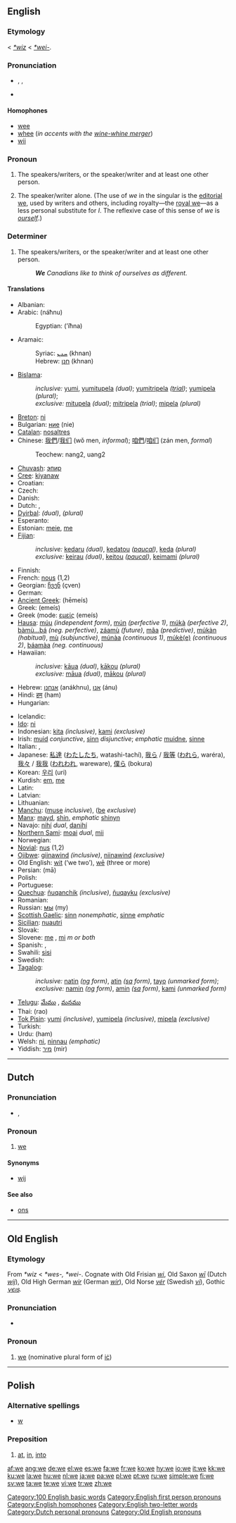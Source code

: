 {{see|WE}}
{{wikipedia|We (disambiguation)}}
==English==
{{rank|so|me|an|42|we|who|said|would}}

===Etymology===
{{wikipedia}}
{{OE.}} {{unicode|'''[[we#Old English|wē]]'''}} < {{PG.}} ''[[*wiz]]'' < {{PIE.}} ''[[*wei-]]''.

===Pronunciation===
* {{IPA|/wiː/}}, {{SAMPA|/wi:/}}, {{enPR|wē}}
* {{audio|en-us-we.ogg|Audio (US)}}
*: {{rhymes|iː}}

====Homophones====
* [[wee]]
* [[whee]] (''in accents with the [[wine-whine merger]]'')
* [[wii]]

===Pronoun===
{{en-pron|desc=first person plural, nominative case|objective case|us|reflexive|ourselves|possessive|our|possessive noun|ours}}

# {{personal}} The speakers/writers, or the speaker/writer and at least one other person.
# {{personal}} The speaker/writer alone. (The use of ''we'' in the singular is the [[editorial we]], used by writers and others, including royalty—the [[royal we]]—as a less personal substitute for ''I''. The reflexive case of this sense of ''we'' is ''[[ourself]]''.)

===Determiner===
{{infl|en|determiner}}

# The speakers/writers, or the speaker/writer and at least one other person.
#: '''''We''' Canadians like to think of ourselves as different.''

====Translations====
{{trans-top|the speaker/writer and at least one other person}}
* Albanian: {{t-|sq|ne|xs=Albanian}}
* Arabic: {{ARchar|[[نحن|نَحْنُ]]}} (náħnu)
*: Egyptian: {{ARchar|[[احنا|إحنا]]}} (’íħna)
* Aramaic:
*: Syriac: [[ܚܢܢ]] (khnan) {{c}}
*: Hebrew: [[חנן]] (khnan) {{c}}
* [[Bislama]]:
*: ''inclusive:'' [[yumi]], [[yumitupela]] ''(dual)''; [[yumitripela]] ''([[trial]])''; [[yumipela]] ''(plural)'';
*: ''exclusive:'' [[mitupela]] ''(dual)''; [[mitripela]] ''(trial)''; [[mipela]] ''(plural)''
* [[Breton]]: [[ni]]
* Bulgarian: [[ние]] (nie)
* [[Catalan]]: [[nosaltres]]
* Chinese: [[我們]]/[[我们]] (wǒ men, ''informal''); [[咱們]]/[[咱们]] (zán men, ''formal'')
*: Teochew: nang2, uang2
* [[Chuvash]]: [[эпир]]
* [[Cree]]: [[kiyanaw]]
* Croatian: {{t+|hr|mi}}
* Czech: {{t+|cs|my}}
* Danish: {{t-|da|vi}}
* Dutch: {{t+|nl|wij}}, {{t+|nl|we}}
* [[Dyirbal]]: {{IPAchar|[[ŋaliɖi]]}} ''(dual)'', {{IPAchar|[[ŋanaɖi]]}} ''(plural)''
* Esperanto: {{t+|eo|ni|xs=Esperanto}}
* Estonian: [[meie]], [[me]]
* [[Fijian]]:
*: ''inclusive:'' [[kedaru]] ''(dual)'', [[kedatou]] ''([[paucal]])'', [[keda]] ''(plural)''
*: ''exclusive:'' [[keirau]] ''(dual)'', [[keitou]] ''([[paucal]])'', [[keimami]] ''(plural)''
* Finnish: {{t+|fi|me}}
* French: [[nous]] (1,2)
* Georgian: [[ჩვენ]] (çven)
* German: {{t+|de|wir}}
* [[Ancient Greek]]: {{IPAchar|[[ἡμεῖς]]}} (hēmeís)
* Greek: {{t+|el|εμείς|sc=Grek}} (emeís)
* Greek (mode: [[εμείς]] (emeís)
* [[Hausa]]: [[múu]] ''(independent form)'', [[mún]] ''(perfective 1)'', [[múkà]] ''(perfective 2)'', [[bàmù...bá]] ''(neg. perfective)'', [[záamù]] ''(future)'', [[mâa]] ''(predictive)'', [[múkàn]] ''(habitual)'', [[mù]] ''(subjunctive)'', [[múnàa]] ''(continuous 1)'', [[múkè(e)]] ''(continuous 2)'', [[báamàa]] ''(neg. continuous)''
* Hawaiian:
*: ''inclusive:'' [[kāua]] ''(dual)'', [[kākou]] ''(plural)''
*: ''exclusive:'' [[māua]] ''(dual)'', [[mākou]] ''(plural)''
* Hebrew: [[אנחנו]] (anákhnu), [[אנו]] (ánu)
* Hindi: [[हम]] (ham)
* Hungarian: {{t+|hu|mi}}
{{trans-mid}}
* Icelandic: {{t+|is|við}}
* [[Ido]]: [[ni]]
* Indonesian: [[kita]] ''(inclusive)'', [[kami]] ''(exclusive)''
* Irish: [[muid]] ''conjunctive'', [[sinn]] ''disjunctive''; ''emphatic'' [[muidne]], [[sinne]]
* Italian: {{t+|it|noi}}, {{t-|it|noialtri}}
* Japanese: [[私達]] ([[わたしたち]], watashi-tachí), [[我ら]] / [[我等]] ([[われら]], waréra), [[我々]] / [[我我]] ([[われわれ]], wareware), [[僕ら]] (bokura)
* Korean: [[우리]] (uri)
* Kurdish: [[em]], [[me#Kurdish|me]]
* Latin: {{t+|la|nos|alt=nōs}}
* Latvian: {{t-|lv|mēs|xs=Latvian}}
* Lithuanian: {{t+|lt|mes|xs=Lithuanian}}
* [[Manchu]]: ([[muse]] ''inclusive''), ([[be]] ''exclusive'')
* [[Manx]]: [[mayd]], [[shin]], ''emphatic'' [[shinyn]]
* Navajo: [[nihí]] ''dual'', [[danihí]] {{p}}
* [[Northern Sami]]: [[moai]] ''dual'', [[mii]] {{p}}
* Norwegian: {{t+|no|vi}}
* [[Novial]]: [[nus]] (1,2)
* [[Ojibwe]]: [[giinawind]] ''(inclusive)'', [[niinawind]] ''(exclusive)''
* Old English: [[wit#Old English|wit]] (‘we two’), [[we#Old English|wē]] (three or more)
* Persian: {{FAchar|[[ما]]}} (mā)
* Polish: {{t+|pl|my}}
* Portuguese: {{t+|pt|nós}}
* [[Quechua]]: [[ñuqanchik]] ''(inclusive)'', [[ñuqayku]] ''(exclusive)''
* Romanian: {{t+|ro|noi}}
* Russian: [[мы]] (my)
* [[Scottish Gaelic]]: [[sinn]] ''nonemphatic'', [[sinne]] ''emphatic''
* [[Sicilian]]: [[nuautri]]
* Slovak: {{t-|sk|my}}
* Slovene: [[me#Slovene|me]] {{f}}, [[mi#Slovene|mi]] ''m or both''
* Spanish: {{t+|es|nosotros|m}}, {{t-|es|nosotras|f}}
* Swahili: [[sisi]]
* Swedish: {{t+|sv|vi}}
* [[Tagalog]]:
*: ''inclusive:'' [[natin]] ''([[ng]] form)'', [[atin]] ''([[sa]] form)'', [[tayo]] ''(unmarked form)'';
*: ''exclusive:'' [[namin]] ''([[ng]] form)'', [[amin]] ''([[sa]] form)'', [[kami]] ''(unmarked form)''
* [[Telugu]]: [[మేము]] , [[మనము]]
* Thai: {{THchar|[[เรา]]}} (rao)
* [[Tok Pisin]]: [[yumi]] ''(inclusive)'', [[yumipela]] ''(inclusive)'', [[mipela]] ''(exclusive)''
* Turkish: {{t+|tr|biz}}
* Urdu: {{URchar|[[هم|هَم]]}} (ham)
* Welsh: [[ni]], [[ninnau]] ''(emphatic)''
* Yiddish: [[מיר]] (mir)
{{trans-bottom}}

[[Category:100 English basic words]]
[[Category:English first person pronouns]]
[[Category:English homophones]]
[[Category:English two-letter words]]

----

==Dutch==

===Pronunciation===
* {{IPA|/wə/}}, {{SAMPA|/w@/}}

===Pronoun===
{{infl|nl|pronoun|personal pronoun}}

# [[#English|we]]

====Synonyms====
* [[wij]]

====See also====
* [[ons]]

[[Category:Dutch personal pronouns]]

----

==Old English==

===Etymology===
From {{Ger.|ang}} ''*wiz'' < {{PIE.|ang}} ''*wes-, *wei-''. Cognate with Old Frisian ''[[wi]]'', Old Saxon ''[[wi|wī]]'' (Dutch ''[[wij]]''), Old High German ''[[wir]]'' (German ''[[wir]]''), Old Norse ''[[vér]]'' (Swedish ''[[vi]]''), Gothic ''[[𐍅𐌴𐌹𐍃]]''.

===Pronunciation===
* {{IPA|/we:/}}

===Pronoun===
{{infl|ang|pronoun|head=wē|personal pronoun}}

# [[#English|we]] (nominative plural form of [[ic|iċ]])

[[Category:Old English pronouns]]

----

==Polish==

===Alternative spellings===
* [[w#Polish|w]]

===Preposition===
{{infl|pl|preposition|before words that begin with awkward consonant clusters}}

# [[at]], [[in]], [[into]]

[[af:we]]
[[ang:we]]
[[de:we]]
[[el:we]]
[[es:we]]
[[fa:we]]
[[fr:we]]
[[ko:we]]
[[hy:we]]
[[io:we]]
[[it:we]]
[[kk:we]]
[[ku:we]]
[[la:we]]
[[hu:we]]
[[nl:we]]
[[ja:we]]
[[pa:we]]
[[pl:we]]
[[pt:we]]
[[ru:we]]
[[simple:we]]
[[fi:we]]
[[sv:we]]
[[ta:we]]
[[te:we]]
[[vi:we]]
[[tr:we]]
[[zh:we]]
